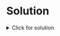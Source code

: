 # Solution

<details>
<summary>Click for solution</summary>
<div>


The `App.js` file with the new route.

```jsx title="App.js"
import { BrowserRouter as Router, Routes, Route } from 'react-router-dom';
import Layout from './components/Layout';
import Books from "./pages/Books";
import Book from "./pages/Book";
import New from "./pages/New";
import './App.css';

function App() {
  return (
    <Router>
      <Layout>
        <Routes>
          <Route path="/book/:bookId" element={<Book />} />
          <Route path="/new" element={<New />} />
          <Route path="/" element={<Books />} />
        </Routes>
      </Layout>
    </Router>
  );
}

export default App;
```

The new `New.js` file, which has the form.

```jsx title="New.js"
import React, { useState } from 'react';
import { useNavigate } from "react-router-dom";

function New () {

  const [form, setForm] = useState({});
  const navigate = useNavigate();

  const handleInputChange = (event) => {
    const { name, value } = event.target;
    setForm({ ...form, [name]: value });
  };

  const handleButtonSubmit = async (event) => {
    event.preventDefault();
    await fetch("http://localhost:5050/books", {
      method: "POST",
      headers: {
        "Content-Type": "application/json"
      },
      body: JSON.stringify(form)
    });
    return navigate("/");
  };

  return (
    <>
      <h2>Create new book</h2>
      <form>
        <label htmlFor="title">Title</label>
        <input type="text" id="title" name="title" value={form.title} onChange={handleInputChange}/>
        <br/>
        <label htmlFor="author">Author</label>
        <input type="text" id="author" name="author"  value={form.author} onChange={handleInputChange}/>
        <br/>
        <label htmlFor="description">Description</label>
        <input type="text" id="description" name="description"  value={form.description} onChange={handleInputChange}/>
        <br/>
        <label htmlFor="pages">Pages</label>
        <input type="number" id="pages" name="pages"  value={form.pages} onChange={handleInputChange}/>
        <br/>
        <button type="submit" onClick={handleButtonSubmit}>Create</button>
      </form>
    </>
  )
}

export default New;
```

The `Books` component, which has a link to the new form.

```jsx title="Books/index.jsx"
import React, {useState, useEffect} from "react";
import { Link } from "react-router-dom";
import Book from "./Book";

const Books = () => {
  const [books, setBooks] = useState([]);

  useEffect(() => {
    const fetchBooks = async () => {
      const response = await fetch("http://localhost:5050/books").then(resp => resp.json());
      setBooks(response);
    };
    fetchBooks();
  }, []);

  return (
    <div>
      <h2>Books</h2>
      <Link to="/new">Create new book</Link>
      {books.map((book, index) => {
        return (
          <Book key={index} {...book} />
        )
      })}
    </div>
  );
}

export default Books;
```

</div>
</details>